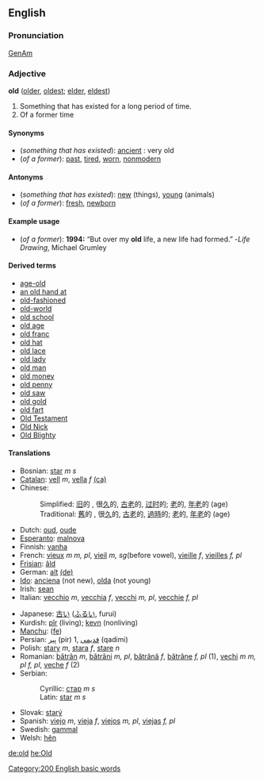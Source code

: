 ==English==
===Pronunciation===
[[w:General American|GenAm]] {{IPA|[old]}}

=== Adjective ===
'''old''' ([[older]], [[oldest]]; [[elder]], [[eldest]])

#Something that has existed for a long period of time.
#Of a former time

====Synonyms====
*(''something that has existed''): [[ancient]] : very old
*(''of a former''): [[past]], [[tired]], [[worn]], [[nonmodern]]

====Antonyms====
*(''something that has existed''): [[new]] (things), [[young]] (animals)
*(''of a former''): [[fresh]], [[newborn]]

====Example usage====
* (''of a former''): '''1994:''' “But over my '''old''' life, a new life had formed.”  -''Life Drawing'', Michael Grumley

==== Derived terms ====
*[[age-old]]
*[[an old hand at]]
*[[old-fashioned]]
*[[old-world]]
*[[old school]]
*[[old age]]
*[[old franc]]
*[[old hat]]
*[[old lace]]
*[[old lady]]
*[[old man]]
*[[old money]]
*[[old penny]]
*[[old saw]]
*[[old gold]]
*[[old fart]]
*[[Old Testament]]
*[[Old Nick]]
*[[Old Blighty]]

====Translations====
{{top}}
*Bosnian: [[star]] ''m s''
*[[Catalan]]: [[vell]] ''m'', [[vella]] ''f'' [[:ca:vell|(ca)]]
*Chinese:
*:Simplified: [[旧]]的 , 很[[久]]的, [[古老]]的, [[过时]]的; [[老]]的, [[年老]]的 (age)
*:Traditional: [[舊]]的 , 很[[久]]的, [[古老]]的, [[過時]]的; [[老]]的, [[年老]]的 (age)
*Dutch: [[oud]], [[oude]]
*[[Esperanto]]: [[malnova]]
*Finnish: [[vanha]]
*French: [[vieux]] ''m'' ''m, pl'', [[vieil]] ''m, sg''(before vowel), [[vieille]] ''f'', [[vieilles]] ''f, pl''
*[[Frisian]]: [[âld]]
*German: [[alt]] [[:de:alt|(de)]]
*[[Ido]]: [[anciena]] (not new), [[olda]] (not young)
*Irish: [[sean]]
*Italian: [[vecchio]] ''m'', [[vecchia]] ''f'', [[vecchi]] ''m, pl'', [[vecchie]] ''f, pl'' 
{{mid}}
*Japanese: [[古い]] ([[ふるい]], furui)
*Kurdish: [[pîr]] (living); [[kevn]] (nonliving)
*[[Manchu]]: ([[fe]])
*Persian: [[پیر]]  (pir) 1, [[قدیمی]] (qadimi)
*Polish: [[stary]] ''m'', [[stara]] ''f'', [[stare]] ''n''
*Romanian: [[bătrân]] ''m'', [[bătrâni]] ''m, pl'', [[bătrână]] ''f'', [[bătrâne]] ''f, pl'' (1), [[vechi]] ''m'' ''m, pl'' ''f, pl'', [[veche]] ''f'' (2)
*Serbian:
*:Cyrillic: [[стар]] ''m s''
*:Latin: [[star]] ''m s''
*Slovak: [[starý]]
*Spanish: [[viejo]] ''m'', [[vieja]] ''f'', [[viejos]] ''m, pl'', [[viejas]] ''f, pl''
*Swedish: [[gammal]]
*Welsh: [[hên]]
{{bottom}}

[[de:old]]
[[he:Old]]


[[Category:200 English basic words]]